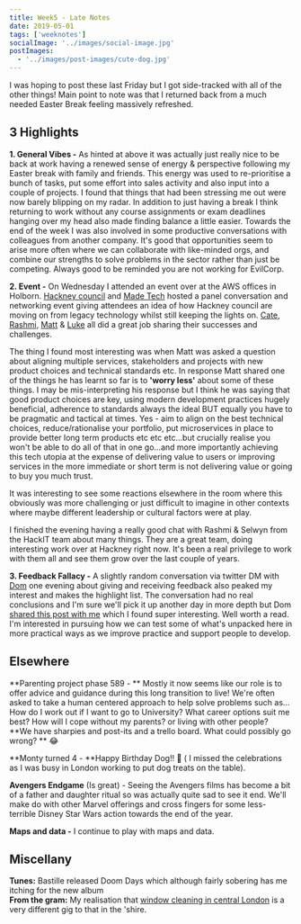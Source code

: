 ```yaml
---
title: Week5 - Late Notes
date: 2019-05-01
tags: ['weeknotes']
socialImage: '../images/social-image.jpg'
postImages:
  - '../images/post-images/cute-dog.jpg'
---
```


I was hoping to post these last Friday but I got side-tracked with all of the other things! Main point to note was that I returned back from a much needed Easter Break feeling massively refreshed.

## 3 Highlights

**1. General Vibes -** As hinted at above it was actually just really nice to be back at work having a renewed sense of energy & perspective following my Easter break with family and friends. This energy was used to re-prioritise a bunch of tasks, put some effort into sales activity and also input into a couple of projects. I found that things that had been stressing me out were now barely blipping on my radar. In addition to just having a break I think returning to work without any course assignments or exam deadlines hanging over my head also made finding balance a little easier. Towards the end of the week I was also involved in some productive conversations with colleagues from another company. It's good that opportunities seem to arise more often where we can collaborate with like-minded orgs, and combine our strengths to solve problems in the sector rather than just be competing. Always good to be reminded you are not working for EvilCorp.

**2. Event -** On Wednesday I attended an event over at the AWS offices in Holborn. [Hackney council](https://hackit.org.uk/) and [Made Tech](https://www.madetech.com/) hosted a panel conversation and networking event giving attendees an idea of how Hackney council are moving on from legacy technology whilst still keeping the lights on. [Cate](https://twitter.com/madebycatem), [Rashmi](https://twitter.com/ShettyRashmis), [Matt](https://twitter.com/mcaino) & [Luke](https://twitter.com/LukeMorton) all did a great job sharing their successes and challenges.

The thing I found most interesting was when Matt was asked a question about aligning multiple services, stakeholders and projects with new product choices and technical standards etc. In response Matt shared one of the things he has learnt so far is to **'worry less'** about some of these things. I may be mis-interpreting his response but I think he was saying that good product choices are key, using modern development practices hugely beneficial, adherence to standards always the ideal BUT equally you have to be pragmatic and tactical at times. Yes - aim to align on the best technical choices, reduce/rationalise your portfolio, put microservices in place to provide better long term products etc etc etc...but crucially realise you won't be able to do all of that in one go...and more importantly achieving this tech utopia at the expense of delivering value to users or improving services in the more immediate or short term is not delivering value or going to buy you much trust.

It was interesting to see some reactions elsewhere in the room where this obviously was more challenging or just difficult to imagine in other contexts where maybe different leadership or cultural factors were at play.

I finished the evening having a really good chat with Rashmi & Selwyn from the HackIT team about many things. They are a great team, doing interesting work over at Hackney right now. It's been a real privilege to work with them all and see them grow over the last couple of years.

**3. Feedback Fallacy -** A slightly random conversation via twitter DM with [Dom](https://twitter.com/dominiccampbell) one evening about giving and receiving feedback also peaked my interest and makes the highlight list. The conversation had no real conclusions and I'm sure we'll pick it up another day in more depth but Dom [shared this post with me](https://hbr.org/2019/03/the-feedback-fallacy) which I found super interesting. Well worth a read. I'm interested in pursuing how we can test some of what's unpacked here in more practical ways as we improve practice and support people to develop.

## Elsewhere

**Parenting project phase 589 - ** Mostly it now seems like our role is to offer advice and guidance during this long transition to live! We're often asked to take a human centered approach to help solve problems such as... How do I work out if I want to go to University? What career options suit me best? How will I cope without my parents? or living with other people? **We have sharpies and post-its and a trello board. What could possibly go wrong? ** 😂

**Monty turned 4 - **Happy Birthday Dog!! 🎉 ( I missed the celebrations as I was busy in London working to put dog treats on the table).

**Avengers Endgame** (Is great) - Seeing the Avengers films has become a bit of a father and daughter ritual so was actually quite sad to see it end. We'll make do with other Marvel offerings and cross fingers for some less-terrible Disney Star Wars action towards the end of the year.

**Maps and data -** I continue to play with maps and data.

## Miscellany

**Tunes:** Bastille released Doom Days which although fairly sobering has me itching for the new album  
**From the gram:** My realisation that [window cleaning in central London](https://www.instagram.com/p/Bwoar6Yg_m7/) is a very different gig to that in the 'shire.
